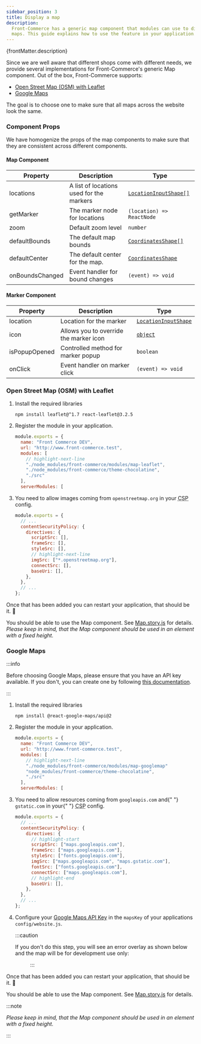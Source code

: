 ```yaml
---
sidebar_position: 3
title: Display a map
description:
  Front-Commerce has a generic map component that modules can use to display
  maps. This guide explains how to use the feature in your application.
---
```



<p>{frontMatter.description}</p>

Since we are well aware that different shops come with different needs, we
provide several implementations for Front-Commerce's generic Map component. Out
of the box, Front-Commerce supports:

- [Open Street Map (OSM) with Leaflet](#open-street-map-osm-with-leaflet)
- [Google Maps](#google-maps)

The goal is to choose one to make sure that all maps across the website look the
same.

### Component Props

We have homogenize the props of the map components to make sure that they are
consistent across different components.

#### Map Component

| Property        | Description                              | Type                                                                                                                                                          |
| --------------- | ---------------------------------------- | ------------------------------------------------------------------------------------------------------------------------------------------------------------- |
| locations       | A list of locations used for the markers | [`LocationInputShape[]`](https://gitlab.blackswift.cloud/front-commerce/front-commerce/-/blob/main/src/web/theme/components/organisms/Map/location.js#L65-74) |
| getMarker       | The marker node for locations            | `(location) => ReactNode`                                                                                                                                     |
| zoom            | Default zoom level                       | `number`                                                                                                                                                      |
| defaultBounds   | The default map bounds                   | [`CoordinatesShape[]`](https://gitlab.blackswift.cloud/front-commerce/front-commerce/-/blob/main/src/web/theme/components/organisms/Map/location.js#L59-62)   |
| defaultCenter   | The default center for the map.          | [`CoordinatesShape` ](https://gitlab.blackswift.cloud/front-commerce/front-commerce/-/blob/main/src/web/theme/components/organisms/Map/location.js#L59-62)    |
| onBoundsChanged | Event handler for bound changes          | `(event) => void`                                                                                                                                             |

#### Marker Component

| Property      | Description                            | Type                                                                                                                                                         |
| ------------- | -------------------------------------- | ------------------------------------------------------------------------------------------------------------------------------------------------------------ |
| location      | Location for the marker                | [`LocationInputShape` ](https://gitlab.blackswift.cloud/front-commerce/front-commerce/-/blob/main/src/web/theme/components/organisms/Map/location.js#L65-74) |
| icon          | Allows you to override the marker icon | [`object`](https://gitlab.blackswift.cloud/front-commerce/front-commerce/-/blob/main/src/web/theme/components/organisms/Map/index.js#L25-31)                 |
| isPopupOpened | Controlled method for marker popup     | `boolean`                                                                                                                                                    |
| onClick       | Event handler on marker click          | `(event) => void`                                                                                                                                            |

### Open Street Map (OSM) with Leaflet

1.  Install the required libraries

    ```shell
    npm install leaflet@^1.7 react-leaflet@3.2.5
    ```

1.  Register the module in your application.

    ```js title=".front-commerce.js"
    module.exports = {
      name: "Front Commerce DEV",
      url: "http://www.front-commerce.test",
      modules: [
        // highlight-next-line
        "./node_modules/front-commerce/modules/map-leaflet",
        "./node_modules/front-commerce/theme-chocolatine",
        "./src"
      ],
      serverModules: [
    ```

1.  <span>
      You need to allow images coming from <code>openstreetmap.org</code> in
      your <abbr title="Content Security Policy">CSP</abbr> config.
    </span>

    ```js title="src/config/website.js"
    module.exports = {
      // ...
      contentSecurityPolicy: {
        directives: {
          scriptSrc: [],
          frameSrc: [],
          styleSrc: [],
          // highlight-next-line
          imgSrc: ["*.openstreetmap.org"],
          connectSrc: [],
          baseUri: [],
        },
      },
      // ...
    };
    ```

Once that has been added you can restart your application, that should be it. 🎉

You should be able to use the Map component. See
[Map.story.js](https://gitlab.blackswift.cloud/front-commerce/front-commerce/-/blob/main/modules/map-leaflet/web/theme/components/organisms/Map/Map.story.js)
for details. _Please keep in mind, that the Map component should be used in an
element with a fixed height._

### Google Maps

:::info

Before choosing Google Maps, please ensure that you have an API key available.
If you don't, you can create one by following
[this documentation](https://developers.google.com/maps/documentation/javascript/get-api-key#creating-api-keys).

:::

1. Install the required libraries

   ```shell
   npm install @react-google-maps/api@2
   ```

1. Register the module in your application.

   ```js title=".front-commerce.js"
   module.exports = {
     name: "Front Commerce DEV",
     url: "http://www.front-commerce.test",
     modules: [
       // highlight-next-line
       "./node_modules/front-commerce/modules/map-googlemap"
       "node_modules/front-commerce/theme-chocolatine",
       "./src"
     ],
     serverModules: [
   ```

1. <span>
     You need to allow resources coming from <code>googleapis.com</code> and{" "}
     <code>gstatic.com</code> in your{" "}
     <abbr title="Content Security Policy">CSP</abbr> config.
   </span>

   ```js title="src/config/website.js"
   module.exports = {
     // ...
     contentSecurityPolicy: {
       directives: {
         // highlight-start
         scriptSrc: ["maps.googleapis.com"],
         frameSrc: ["maps.googleapis.com"],
         styleSrc: ["fonts.googleapis.com"],
         imgSrc: ["maps.googleapis.com", "maps.gstatic.com"],
         fontSrc: ["fonts.googleapis.com"],
         connectSrc: ["maps.googleapis.com"],
         // highlight-end
         baseUri: [],
       },
     },
     // ...
   };
   ```

1. Configure your
   [Google Maps API Key](https://developers.google.com/maps/documentation/javascript/get-api-key)
   in the `mapsKey` of your applications `config/website.js`.

   :::caution

   If you don't do this step, you will see an error overlay as shown below and
   the map will be for development use only:

   <BrowserWindow>
     <Figure
       src={require("./assets/google-maps-no-api-key.png").default}
       alt="The interface of Google Maps with an alert explaining Google Maps couldn't load properly"
     />
   </BrowserWindow>

   :::

Once that has been added you can restart your application, that should be it. 🎉

You should be able to use the Map component. See
[Map.story.js](https://gitlab.blackswift.cloud/front-commerce/front-commerce/-/blob/main/modules/map-googlemap/web/theme/components/organisms/Map/Map.story.js)
for details.

:::note

_Please keep in mind, that the Map component should be used in an element with a
fixed height._

:::
